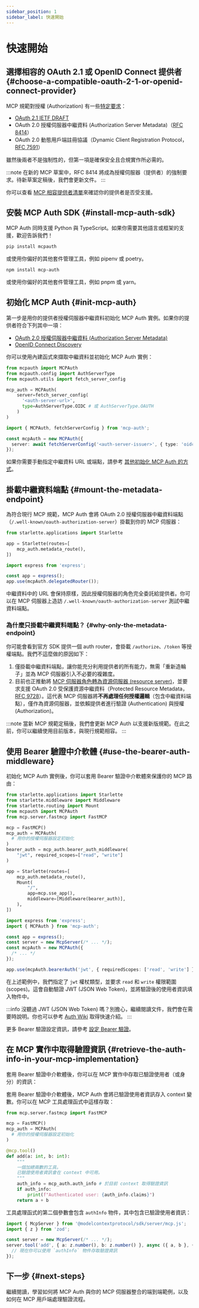 ```yaml
---
sidebar_position: 1
sidebar_label: 快速開始
---
```



# 快速開始

## 選擇相容的 OAuth 2.1 或 OpenID Connect 提供者 \{#choose-a-compatible-oauth-2-1-or-openid-connect-provider}

MCP 規範對授權 (Authorization) 有一些[特定要求](https://modelcontextprotocol.io/specification/2025-03-26/basic/authorization#1-3-standards-compliance)：

- [OAuth 2.1 IETF DRAFT](https://datatracker.ietf.org/doc/html/draft-ietf-oauth-v2-1-12)
- OAuth 2.0 授權伺服器中繼資料 (Authorization Server Metadata)（[RFC 8414](https://datatracker.ietf.org/doc/html/rfc8414)）
- OAuth 2.0 動態用戶端註冊協議（Dynamic Client Registration Protocol，[RFC 7591](https://datatracker.ietf.org/doc/html/rfc7591)）

雖然後兩者不是強制性的，但第一項是確保安全且合規實作所必需的。

:::note
在新的 MCP 草案中，RFC 8414 將成為授權伺服器（提供者）的強制要求。待新草案定稿後，我們會更新文件。
:::

你可以查看 [MCP 相容提供者清單](/provider-list)來確認你的提供者是否受支援。

## 安裝 MCP Auth SDK \{#install-mcp-auth-sdk}

MCP Auth 同時支援 Python 與 TypeScript。如果你需要其他語言或框架的支援，歡迎告訴我們！

<Tabs groupId="sdk">
<TabItem value="python" label="Python">

```bash
pip install mcpauth
```

或使用你偏好的其他套件管理工具，例如 pipenv 或 poetry。

</TabItem>
<TabItem value="node" label="Node.js">

```bash
npm install mcp-auth
```

或使用你偏好的其他套件管理工具，例如 pnpm 或 yarn。

</TabItem>
</Tabs>

## 初始化 MCP Auth \{#init-mcp-auth}

第一步是用你的提供者授權伺服器中繼資料初始化 MCP Auth 實例。如果你的提供者符合下列其中一項：

- [OAuth 2.0 授權伺服器中繼資料 (Authorization Server Metadata)](https://datatracker.ietf.org/doc/html/rfc8414)
- [OpenID Connect Discovery](https://openid.net/specs/openid-connect-discovery-1_0.html)

你可以使用內建函式來擷取中繼資料並初始化 MCP Auth 實例：

<Tabs groupId="sdk">
<TabItem value="python" label="Python">

```python
from mcpauth import MCPAuth
from mcpauth.config import AuthServerType
from mcpauth.utils import fetch_server_config

mcp_auth = MCPAuth(
    server=fetch_server_config(
      '<auth-server-url>',
      type=AuthServerType.OIDC # 或 AuthServerType.OAUTH
    )
)
```

</TabItem>
<TabItem value="node" label="Node.js">

```ts
import { MCPAuth, fetchServerConfig } from 'mcp-auth';

const mcpAuth = new MCPAuth({
  server: await fetchServerConfig('<auth-server-issuer>', { type: 'oidc' }), // 或 'oauth'
});
```

</TabItem>
</Tabs>

如果你需要手動指定中繼資料 URL 或端點，請參考 [其他初始化 MCP Auth 的方式](./configure-server/mcp-auth.mdx#other-ways)。

## 掛載中繼資料端點 \{#mount-the-metadata-endpoint}

為符合現行 MCP 規範，MCP Auth 會將 OAuth 2.0 授權伺服器中繼資料端點（`/.well-known/oauth-authorization-server`）掛載到你的 MCP 伺服器：

<Tabs groupId="sdk">
<TabItem value="python" label="Python">

```python
from starlette.applications import Starlette

app = Starlette(routes=[
    mcp_auth.metadata_route(),
])
```

</TabItem>
<TabItem value="node" label="Node.js">

```ts
import express from 'express';

const app = express();
app.use(mcpAuth.delegatedRouter());
```

</TabItem>
</Tabs>

中繼資料中的 URL 會保持原樣，因此授權伺服器的角色完全委託給提供者。你可以在 MCP 伺服器上造訪 `/.well-known/oauth-authorization-server` 測試中繼資料端點。

### 為什麼只掛載中繼資料端點？ \{#why-only-the-metadata-endpoint}

你可能會看到官方 SDK 提供一個 auth router，會掛載 `/authorize`、`/token` 等授權端點。我們不這麼做的原因如下：

1. 僅掛載中繼資料端點，讓你能充分利用提供者的所有能力，無需「重新造輪子」並為 MCP 伺服器引入不必要的複雜度。
2. 目前也正推動將 [MCP 伺服器角色轉為資源伺服器 (resource server)](https://github.com/modelcontextprotocol/modelcontextprotocol/issues/205)，並要求支援 OAuth 2.0 受保護資源中繼資料（Protected Resource Metadata，[RFC 9728](https://datatracker.ietf.org/doc/html/rfc9728)）。這代表 MCP 伺服器將**不再處理任何授權邏輯**（包含中繼資料端點），僅作為資源伺服器，並依賴提供者進行驗證 (Authentication) 與授權 (Authorization)。

:::note
當新 MCP 規範定稿後，我們會更新 MCP Auth 以支援新版規範。在此之前，你可以繼續使用目前版本，與現行規範相容。
:::

## 使用 Bearer 驗證中介軟體 \{#use-the-bearer-auth-middleware}

初始化 MCP Auth 實例後，你可以套用 Bearer 驗證中介軟體來保護你的 MCP 路由：

<Tabs groupId="sdk">
<TabItem value="python" label="Python">

```python
from starlette.applications import Starlette
from starlette.middleware import Middleware
from starlette.routing import Mount
from mcpauth import MCPAuth
from mcp.server.fastmcp import FastMCP

mcp = FastMCP()
mcp_auth = MCPAuth(
  # 用你的授權伺服器設定初始化
)
bearer_auth = mcp_auth.bearer_auth_middleware(
    "jwt", required_scopes=["read", "write"]
)

app = Starlette(routes=[
    mcp_auth.metadata_route(),
    Mount(
        "/",
        app=mcp.sse_app(),
        middleware=[Middleware(bearer_auth)],
    ),
])
```

</TabItem>
<TabItem value="node" label="Node.js">

```ts
import express from 'express';
import { MCPAuth } from 'mcp-auth';

const app = express();
const server = new McpServer(/* ... */);
const mcpAuth = new MCPAuth({
  /* ... */
});

app.use(mcpAuth.bearerAuth('jwt', { requiredScopes: ['read', 'write'] }));
```

</TabItem>
</Tabs>

在上述範例中，我們指定了 `jwt` 權杖類型，並要求 `read` 和 `write` 權限範圍 (scopes)。這會自動驗證 JWT (JSON Web Token)，並將驗證後的使用者資訊填入物件中。

:::info
沒聽過 JWT (JSON Web Token) 嗎？別擔心，繼續閱讀文件，我們會在需要時說明。你也可以參考 [Auth Wiki](https://auth.wiki/jwt) 取得快速介紹。
:::

更多 Bearer 驗證設定資訊，請參考 [設定 Bearer 驗證](./configure-server/bearer-auth.mdx)。

## 在 MCP 實作中取得驗證資訊 \{#retrieve-the-auth-info-in-your-mcp-implementation}

套用 Bearer 驗證中介軟體後，你可以在 MCP 實作中存取已驗證使用者（或身分）的資訊：

<Tabs groupId="sdk">
<TabItem value="python" label="Python">

套用 Bearer 驗證中介軟體後，MCP Auth 會將已驗證使用者資訊存入 context 變數。你可以在 MCP 工具處理函式中這樣存取：

```python
from mcp.server.fastmcp import FastMCP

mcp = FastMCP()
mcp_auth = MCPAuth(
  # 用你的授權伺服器設定初始化
)

@mcp.tool()
def add(a: int, b: int):
    """
    一個加總兩數的工具。
    已驗證使用者資訊會在 context 中可用。
    """
    auth_info = mcp_auth.auth_info # 於目前 context 取得驗證資訊
    if auth_info:
        print(f"Authenticated user: {auth_info.claims}")
    return a + b
```

</TabItem>
<TabItem value="node" label="Node.js">

工具處理函式的第二個參數會包含 `authInfo` 物件，其中包含已驗證使用者資訊：

```ts
import { McpServer } from '@modelcontextprotocol/sdk/server/mcp.js';
import { z } from 'zod';

const server = new McpServer(/* ... */);
server.tool('add', { a: z.number(), b: z.number() }, async ({ a, b }, { authInfo }) => {
  // 現在你可以使用 `authInfo` 物件存取驗證資訊
});
```

</TabItem>
</Tabs>

## 下一步 \{#next-steps}

繼續閱讀，學習如何將 MCP Auth 與你的 MCP 伺服器整合的端到端範例，以及如何在 MCP 用戶端處理驗證流程。
